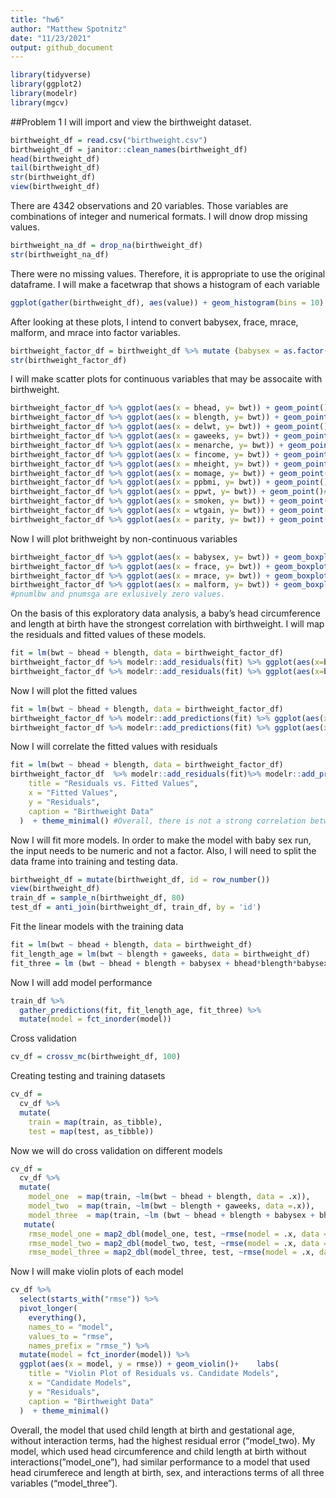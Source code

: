 ```yaml
---
title: "hw6"
author: "Matthew Spotnitz"
date: "11/23/2021"
output: github_document
---
```

```r
library(tidyverse)
library(ggplot2)
library(modelr)
library(mgcv)
```
##Problem 1
I will import and view the birthweight dataset.
```r
birthweight_df = read.csv("birthweight.csv")
birthweight_df = janitor::clean_names(birthweight_df)
head(birthweight_df)
tail(birthweight_df)
str(birthweight_df)
view(birthweight_df)
```
There are 4342 observations and 20 variables.  Those variables are combinations of integer and numerical formats. I will dnow drop missing values.
```r
birthweight_na_df = drop_na(birthweight_df)
str(birthweight_na_df)
```
There were no missing values.  Therefore, it is appropriate to use the original dataframe. I will make a facetwrap that shows a histogram of each variable

```r
ggplot(gather(birthweight_df), aes(value)) + geom_histogram(bins = 10) + facet_wrap(~key, scales = 'free_x')
```
After looking at these plots, I intend to convert babysex, frace, mrace, malform, and mrace into factor variables.
```r
birthweight_factor_df = birthweight_df %>% mutate (babysex = as.factor(babysex), frace = as.factor(frace), mrace = as.factor(mrace), malform = as.factor(malform), mrace = as.factor(mrace))
str(birthweight_factor_df)
```
I will make scatter plots for continuous variables that may be assocaite with birthweight.
```r
birthweight_factor_df %>% ggplot(aes(x = bhead, y= bwt)) + geom_point()  ##On inspection, there is a corrleation
birthweight_factor_df %>% ggplot(aes(x = blength, y= bwt)) + geom_point() ##On inspection, there is a corrrelation
birthweight_factor_df %>% ggplot(aes(x = delwt, y= bwt)) + geom_point() #There is not a strong correlation
birthweight_factor_df %>% ggplot(aes(x = gaweeks, y= bwt)) + geom_point() ##There is not a strong correlation
birthweight_factor_df %>% ggplot(aes(x = menarche, y= bwt)) + geom_point()#There is not a strong correlation
birthweight_factor_df %>% ggplot(aes(x = fincome, y= bwt)) + geom_point() #There is not a strong correlation
birthweight_factor_df %>% ggplot(aes(x = mheight, y= bwt)) + geom_point() #There is not a strong correlation
birthweight_factor_df %>% ggplot(aes(x = momage, y= bwt)) + geom_point() #There is not a strong correlation
birthweight_factor_df %>% ggplot(aes(x = ppbmi, y= bwt)) + geom_point() #There is not a strong correlation
birthweight_factor_df %>% ggplot(aes(x = ppwt, y= bwt)) + geom_point()#There is not a strong correlation
birthweight_factor_df %>% ggplot(aes(x = smoken, y= bwt)) + geom_point() #There is not a strong correlation
birthweight_factor_df %>% ggplot(aes(x = wtgain, y= bwt)) + geom_point() #There is not a strong correlation
birthweight_factor_df %>% ggplot(aes(x = parity, y= bwt)) + geom_point() #There is not a strong correlation
```
Now I will plot brithweight by non-continuous variables

```r
birthweight_factor_df %>% ggplot(aes(x = babysex, y= bwt)) + geom_boxplot()   #There is not a strong correlation
birthweight_factor_df %>% ggplot(aes(x = frace, y= bwt)) + geom_boxplot()   #There is not a strong correlation
birthweight_factor_df %>% ggplot(aes(x = mrace, y= bwt)) + geom_boxplot() #There is not a strong correlation 
birthweight_factor_df %>% ggplot(aes(x = malform, y= bwt)) + geom_boxplot() # There is not a strong correlation
#pnumlbw and pnumsga are exlusively zero values.
```
On the basis of this exploratory data analysis, a baby's head circumference and length at birth have the strongest correlation with birthweight. I will map the residuals and fitted values of these models.
```r
fit = lm(bwt ~ bhead + blength, data = birthweight_factor_df)
birthweight_factor_df %>% modelr::add_residuals(fit) %>% ggplot(aes(x=bhead, y = resid)) + geom_point() ##Overall, there is a uniform distribution of residuals
birthweight_factor_df %>% modelr::add_residuals(fit) %>% ggplot(aes(x=blength, y = resid)) + geom_point() ##Overall, there is a uniform distribution of residuals
```
Now I will plot the fitted values 
```r
fit = lm(bwt ~ bhead + blength, data = birthweight_factor_df)
birthweight_factor_df %>% modelr::add_predictions(fit) %>% ggplot(aes(x=bhead, y = pred)) + geom_point() ##Overall, there is a direct correlation between baby's head circumference at birth and fitted values
birthweight_factor_df %>% modelr::add_predictions(fit) %>% ggplot(aes(x=blength, y = pred)) + geom_point() ##Overall, there is a direct correlation betwen baby's length at birth and fitted values.
```
Now I will correlate the fitted values with residuals
```r
fit = lm(bwt ~ bhead + blength, data = birthweight_factor_df)
birthweight_factor_df  %>% modelr::add_residuals(fit)%>% modelr::add_predictions(fit) %>% ggplot(aes(x=pred, y = resid)) + geom_point() +    labs(
    title = "Residuals vs. Fitted Values",
    x = "Fitted Values",
    y = "Residuals",
    caption = "Birthweight Data"
  )  + theme_minimal() #Overall, there is not a strong correlation between fitted values and residuals
```
Now I will fit more models. In order to make the model with baby sex run, the input needs to be numeric and not a factor.  Also, I will need to split the data frame into training and testing data.
```r
birthweight_df = mutate(birthweight_df, id = row_number())
view(birthweight_df)
train_df = sample_n(birthweight_df, 80)
test_df = anti_join(birthweight_df, train_df, by = 'id')
```
Fit the linear models with the training data
```r
fit = lm(bwt ~ bhead + blength, data = birthweight_df)
fit_length_age = lm(bwt ~ blength + gaweeks, data = birthweight_df)
fit_three = lm (bwt ~ bhead + blength + babysex + bhead*blength*babysex, data = birthweight_df)
```
Now I will add model performance
```r
train_df %>% 
  gather_predictions(fit, fit_length_age, fit_three) %>% 
  mutate(model = fct_inorder(model))
```
Cross validation
```r
cv_df = crossv_mc(birthweight_df, 100)
```
Creating testing and training datasets
```r
cv_df =
  cv_df %>% 
  mutate(
    train = map(train, as_tibble),
    test = map(test, as_tibble))
```
Now we will do cross validation on different models
```r
cv_df = 
  cv_df %>% 
  mutate(
    model_one  = map(train, ~lm(bwt ~ bhead + blength, data = .x)),
    model_two  = map(train, ~lm(bwt ~ blength + gaweeks, data =.x)),
    model_three  = map(train, ~lm (bwt ~ bhead + blength + babysex + bhead*blength*babysex, data = .x))) %>% 
   mutate(
    rmse_model_one = map2_dbl(model_one, test, ~rmse(model = .x, data = .y)),
    rmse_model_two = map2_dbl(model_two, test, ~rmse(model = .x, data = .y)),
    rmse_model_three = map2_dbl(model_three, test, ~rmse(model = .x, data = .y)))
```

Now I will make violin plots of each model
```r
cv_df %>% 
  select(starts_with("rmse")) %>% 
  pivot_longer(
    everything(),
    names_to = "model", 
    values_to = "rmse",
    names_prefix = "rmse_") %>% 
  mutate(model = fct_inorder(model)) %>% 
  ggplot(aes(x = model, y = rmse)) + geom_violin()+    labs(
    title = "Violin Plot of Residuals vs. Candidate Models",
    x = "Candidate Models",
    y = "Residuals",
    caption = "Birthweight Data"
  )  + theme_minimal()
```
Overall, the model that used child length at birth and gestational age, without interaction terms, had the highest residual error ("model_two).  My model, which used head circumference  and child length at birth without interactions("model_one"), had similar performance to a model that used head cirumferece and length at birth, sex, and interactions terms of all three variables ("model_three").